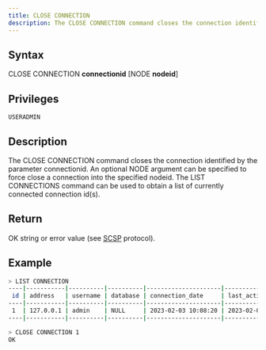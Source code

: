 ```yaml
---
title: CLOSE CONNECTION
description: The CLOSE CONNECTION command closes the connection identified by the parameter connectionid
---
```


## Syntax

CLOSE CONNECTION **connectionid** [NODE **nodeid**]

## Privileges

```
USERADMIN
```

## Description

The CLOSE CONNECTION command closes the connection identified by the parameter connectionid. An optional NODE argument can be specified to force close a connection into the specified nodeid. The LIST CONNECTIONS command can be used to obtain a list of currently connected connection id(s).

## Return

OK string or error value (see [SCSP](https://github.com/sqlitecloud/sdk/blob/master/PROTOCOL.md) protocol).

## Example

```bash
> LIST CONNECTION
----|-----------|----------|----------|---------------------|---------------------|
 id | address   | username | database | connection_date     | last_activity       |
----|-----------|----------|----------|---------------------|---------------------|
 1  | 127.0.0.1 | admin    | NULL     | 2023-02-03 10:08:20 | 2023-02-06 13:26:48 |
----|-----------|----------|----------|---------------------|---------------------|

> CLOSE CONNECTION 1
OK
```
